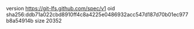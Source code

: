 version https://git-lfs.github.com/spec/v1
oid sha256:ddb71a022cbd8910ff4c8a4225e0486932acc547d187d70b01ec977b8a54914b
size 20352
